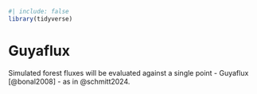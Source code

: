 ```r
#| include: false
library(tidyverse)
```

# Guyaflux {.unnumbered}

Simulated forest fluxes will be evaluated against a single point - Guyaflux [@bonal2008] - as in @schmitt2024.
